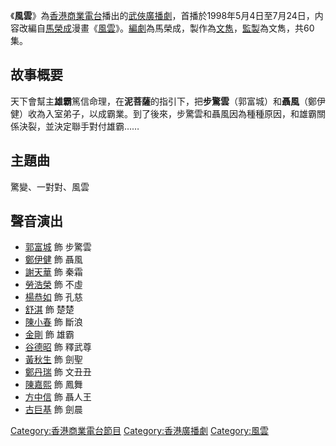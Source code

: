 《'''風雲'''》為[[香港商業電台|香港商業電台]]播出的[[武俠|武俠]][[廣播劇|廣播劇]]，首播於1998年5月4日至7月24日，内容改編自[[馬榮成|馬榮成]]漫畫《[[風雲|風雲]]》。[[編劇|編劇]]為馬榮成，製作為[[文雋|文雋]]，[[監製|監製]]為文雋，共60集。

==故事概要==
天下會幫主'''雄霸'''篤信命理，在'''泥菩薩'''的指引下，把'''步驚雲'''（郭富城）和'''聶風'''（鄭伊健）收為入室弟子，以成霸業。到了後來，步驚雲和聶風因為種種原因，和雄霸關係決裂，並決定聯手對付雄霸……

==主題曲== 
驚變、一對對、風雲  

==聲音演出==
*[[郭富城|郭富城]] 飾 步驚雲
*[[鄭伊健|鄭伊健]] 飾 聶風 
*[[謝天華|謝天華]] 飾 秦霜 
*[[勞浩榮|勞浩榮]] 飾 不虛 
*[[楊恭如|楊恭如]] 飾 孔慈 
*[[舒淇|舒淇]] 飾 楚楚
*[[陳小春|陳小春]] 飾 斷浪
*[[金剛_(播音員)|金剛]] 飾 雄霸 
*[[谷德昭|谷德昭]] 飾 釋武尊
*[[黃秋生|黃秋生]] 飾 劍聖 
*[[鄭丹瑞|鄭丹瑞]] 飾 文丑丑
*[[陳嘉熙|陳嘉熙]] 飾 鳳舞
*[[方中信|方中信]] 飾 聶人王  
*[[古巨基|古巨基]] 飾 劍晨

{{風雲 (漫畫)}}
{{郭富城}}
[[Category:香港商業電台節目|Category:香港商業電台節目]]
[[Category:香港廣播劇|Category:香港廣播劇]]
[[Category:風雲|Category:風雲]]